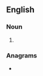 ==English==

===Noun===
{{head|en|noun form}}

# {{plural of|en|epigram}}

===Anagrams===
* {{anagrams|en|a=aegimprs|grampies|primages}}